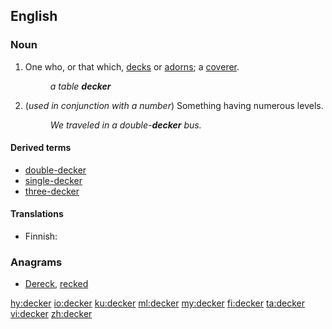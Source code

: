 ==English==
{{wikipedia}}
===Noun===
{{en-noun}}

# One who, or that which, [[deck]]s or [[adorn]]s; a [[coverer]].
#: ''a table '''decker'''''
# (''used in conjunction with a number'') Something having numerous levels.
#:''We traveled in a double-'''decker''' bus.''

====Derived terms====
*[[double-decker]]
*[[single-decker]]
*[[three-decker]]

====Translations====
{{trans-top|Something having numerous levels}}
* Finnish: {{t|fi|-kerroksinen}}
{{trans-mid}}
{{trans-bottom}}

===Anagrams===
* [[Dereck#English|Dereck]], [[recked#English|recked]]

[[hy:decker]]
[[io:decker]]
[[ku:decker]]
[[ml:decker]]
[[my:decker]]
[[fi:decker]]
[[ta:decker]]
[[vi:decker]]
[[zh:decker]]